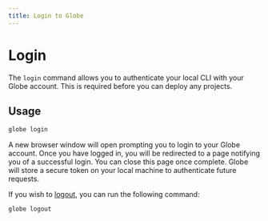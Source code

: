 ```yaml
---
title: Login to Globe
---
```


# Login

The `login` command allows you to authenticate your local CLI with your Globe account. This is required before you can deploy any projects.

## Usage

```bash
globe login
```

A new browser window will open prompting you to login to your Globe account. Once you have logged in, you will be redirected to a page notifying you of a successful login. You can close this page once complete.
Globe will store a secure token on your local machine to authenticate future requests.

If you wish to [logout](/docs/cli/commands/logout), you can run the following command:

```bash
globe logout
```
